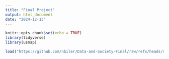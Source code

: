 ```yaml
---
title: "Final Project"
output: html_document
date: "2024-12-13"
---
```


```r
knitr::opts_chunk$set(echo = TRUE)
library(tidyverse)
library(usmap)

load("https://github.com/nbiler/Data-and-Society-Final/raw/refs/heads/main/NSDUH%20dataset/NSDUH_2023.Rdata")

```


